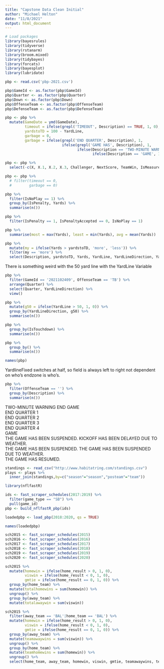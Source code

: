 ```yaml
---
title: "Capstone Data Clean Initial"
author: "Michael Helton"
date: "11/8/2021"
output: html_document
---
```


```r
# Load packages
library(bayesrules)
library(tidyverse)
library(rstanarm)
library(broom.mixed)
library(tidybayes)
library(forcats)
library(bayesplot)
library(lubridate)
```

```r
pbp <- read.csv('pbp-2021.csv')
```

```r
pbp$GameId <- as.factor(pbp$GameId)
pbp$Quarter <- as.factor(pbp$Quarter)
pbp$Down <- as.factor(pbp$Down)
pbp$OffenseTeam <- as.factor(pbp$OffenseTeam)
pbp$DefenseTeam <- as.factor(pbp$DefenseTeam)
```

```r
pbp <- pbp %>%
  mutate(GameDate = ymd(GameDate),
         timeout = ifelse(grepl('TIMEOUT', Description) == TRUE, 1, 0),
         yardstoTD = 100 - YardLine,
         garbage = 0, 
         garbage = ifelse(grepl('END QUARTER', Description), 1, 
                          ifelse(grepl('GAME HAS', Description), 1, 
                                 ifelse(Description == 'TWO-MINUTE WARNING', 1, 
                                        ifelse(Description == 'GAME', 1, garbage)))))
```

```r
pbp <- pbp %>%
  select(-c(X, X.1, X.2, X.3, Challenger, NextScore, TeamWin, IsMeasurement))
```

```r
pbp <- pbp %>%
  # filter(timeout == 0,
  #        garbage == 0)
```

```r
pbp %>%
  filter(IsNoPlay == 1) %>%
  group_by(IsPenalty, Yards) %>%
  summarise(n())
```

```r
pbp %>%
  filter(IsPenalty == 1, IsPenaltyAccepted == 0, IsNoPlay == 1) 
```

```r
pbp %>%
  summarise(most = max(Yards), least = min(Yards), avg = mean(Yards))
```

```r
pbp %>%
  mutate(my = ifelse(Yards > yardstoTD, 'more', 'less')) %>%
  filter(my == 'more') %>%
  select(Description, yardstoTD, Yards, YardLine, YardLineDirection, YardLineFixed)
```

There is something weird with the 50 yard line with the YardLine Variable

```r
pbp %>%
  filter(GameId == '2021102409', OffenseTeam == 'TB') %>%
  arrange(Quarter) %>%
  select(Quarter, YardLineDirection) %>%
  view()
```

```r
pbp %>%
  mutate(g50 = ifelse(YardLine > 50, 1, 0)) %>%
  group_by(YardLineDirection, g50) %>%
  summarise(n())
```

```r
pbp %>%
  group_by(IsTouchdown) %>%
  summarise(n())
```

```r
pbp %>%
  group_by() %>%
  summarise(n())
```

```r
names(pbp)
```

YardlineFixed switches at half, so field is always left to right not dependent on who's endzone is who's.

```r
pbp %>%
  filter(OffenseTeam == '') %>%
  group_by(Description) %>%
  summarise(n())
```

TWO-MINUTE WARNING
END GAME		
END QUARTER 1				
END QUARTER 2				
END QUARTER 3				
END QUARTER 4				
GAME			
THE GAME HAS BEEN SUSPENDED. KICKOFF HAS BEEN DELAYED DUE TO WEATHER.			
THE GAME HAS BEEN SUSPENDED. THE GAME HAS BEEN SUSPENDED DUE TO WEATHER.			
THE GAME HAS RESUMED.

```r
standings <- read_csv("http://www.habitatring.com/standings.csv")
plays <- plays %>%
  inner_join(standings,by=c("season"="season","posteam"="team"))
```

```r
library(nflfastR)

ids <- fast_scraper_schedules(2017:2019) %>%
  filter(game_type == "SB") %>%
  pull(game_id)
pbp <- build_nflfastR_pbp(ids)
```

```r
loadedpbp <- load_pbp(2018:2020, qs = TRUE)
```


```r
names(loadedpbp)
```

```r
sch2015 <- fast_scraper_schedules(2015)
sch2016 <- fast_scraper_schedules(2016)
sch2017 <- fast_scraper_schedules(2017)
sch2018 <- fast_scraper_schedules(2018)
sch2019 <- fast_scraper_schedules(2019)
sch2020 <- fast_scraper_schedules(2020)
```

```r
sch2015 %>%
  mutate(homewin = ifelse(home_result > 0, 1, 0),
         viswin = ifelse(home_result < 0, 1, 0),
         gmtie = ifelse(home_result == 0, 1, 0)) %>%
  group_by(home_team) %>%
  mutate(totalhomewins = sum(homewin)) %>%
  ungroup() %>%
  group_by(away_team) %>%
  mutate(totalawaywin = sum(viswin))
```

```r
sch2015 %>%
  filter(away_team == 'BAL'|home_team == 'BAL') %>%
  mutate(homewin = ifelse(home_result > 0, 1, 0),
         viswin = ifelse(home_result < 0, 1, 0),
         gmtie = ifelse(home_result == 0, 1, 0)) %>%
  group_by(away_team) %>%
  mutate(teamawaywins = sum(viswin)) %>%
  ungroup() %>%
  group_by(home_team) %>%
  mutate(teamhomewins = sum(homewin)) %>%
  ungroup() %>%
  select(home_team, away_team, homewin, viswin, gmtie, teamawaywins, teamhomewins)
```











